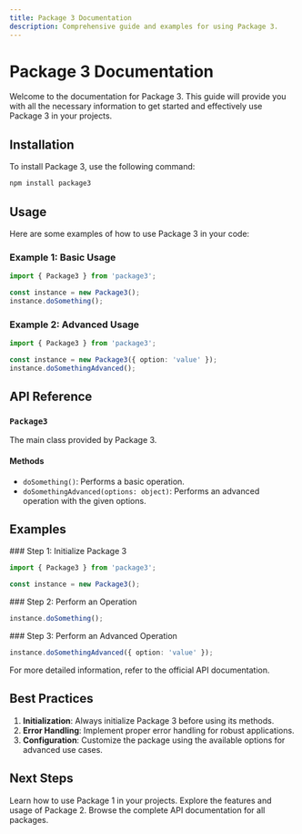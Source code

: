```yaml
---
title: Package 3 Documentation
description: Comprehensive guide and examples for using Package 3.
---
```



# Package 3 Documentation

Welcome to the documentation for Package 3. This guide will provide you with all the necessary information to get started and effectively use Package 3 in your projects.

## Installation

To install Package 3, use the following command:

```bash
npm install package3
```

## Usage

Here are some examples of how to use Package 3 in your code:

### Example 1: Basic Usage

```typescript
import { Package3 } from 'package3';

const instance = new Package3();
instance.doSomething();
```

### Example 2: Advanced Usage

```typescript
import { Package3 } from 'package3';

const instance = new Package3({ option: 'value' });
instance.doSomethingAdvanced();
```

## API Reference

### `Package3`

The main class provided by Package 3.

#### Methods

- `doSomething()`: Performs a basic operation.
- `doSomethingAdvanced(options: object)`: Performs an advanced operation with the given options.

## Examples

<Steps>
<Step>
### Step 1: Initialize Package 3

```typescript
import { Package3 } from 'package3';

const instance = new Package3();
```
</Step>

<Step>
### Step 2: Perform an Operation

```typescript
instance.doSomething();
```
</Step>

<Step>
### Step 3: Perform an Advanced Operation

```typescript
instance.doSomethingAdvanced({ option: 'value' });
```
</Step>
</Steps>

<Callout type="info">
For more detailed information, refer to the official API documentation.
</Callout>

## Best Practices

1. **Initialization**: Always initialize Package 3 before using its methods.
2. **Error Handling**: Implement proper error handling for robust applications.
3. **Configuration**: Customize the package using the available options for advanced use cases.

## Next Steps

<Cards>
  <Card title="Package 1 Documentation" href="/docs/package1">
    Learn how to use Package 1 in your projects.
  </Card>
  <Card title="Package 2 Documentation" href="/docs/package2">
    Explore the features and usage of Package 2.
  </Card>
  <Card title="API Reference" href="/docs/api-reference">
    Browse the complete API documentation for all packages.
  </Card>
</Cards>
